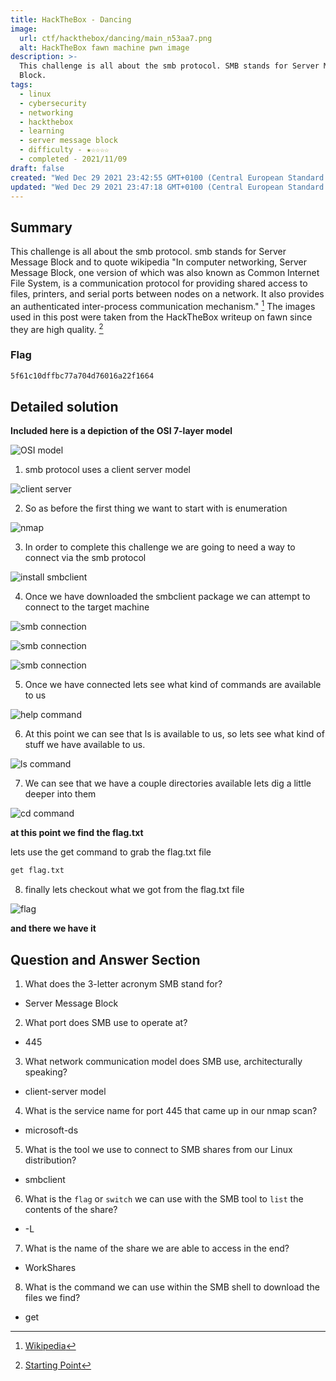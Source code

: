 ```yaml
---
title: HackTheBox - Dancing
image:
  url: ctf/hackthebox/dancing/main_n53aa7.png
  alt: HackTheBox fawn machine pwn image
description: >-
  This challenge is all about the smb protocol. SMB stands for Server Message
  Block.
tags:
  - linux
  - cybersecurity
  - networking
  - hackthebox
  - learning
  - server message block
  - difficulty - ★☆☆☆☆
  - completed - 2021/11/09
draft: false
created: "Wed Dec 29 2021 23:42:55 GMT+0100 (Central European Standard Time)"
updated: "Wed Dec 29 2021 23:47:18 GMT+0100 (Central European Standard Time)"
---
```


## Summary

This challenge is all about the smb protocol. smb stands for Server Message Block and to quote wikipedia "In computer networking, Server Message Block, one version of which was also known as Common Internet File System, is a communication protocol for providing shared access to files, printers, and serial ports between nodes on a network. It also provides an authenticated inter-process communication mechanism." [^1] The images used in this post were taken from the HackTheBox writeup on fawn since they are high quality. [^2]

### Flag

```bash
5f61c10dffbc77a704d76016a22f1664
```

## Detailed solution

**Included here is a depiction of the OSI 7-layer model**

![OSI model](https://res.cloudinary.com/draxel/image/upload/v1638884164/ctf/hackthebox/dancing/osi_iezsiz.png)

1. smb protocol uses a client server model

![client server](https://res.cloudinary.com/draxel/image/upload/v1638884164/ctf/hackthebox/dancing/smb-diagram_lvjtse.png)

2. So as before the first thing we want to start with is enumeration

![nmap](https://res.cloudinary.com/draxel/image/upload/v1638884164/ctf/hackthebox/dancing/nmap_zyjbvz.png)

3. In order to complete this challenge we are going to need a way to connect via the smb protocol

![install smbclient](https://res.cloudinary.com/draxel/image/upload/v1638884164/ctf/hackthebox/dancing/smbclient_fkv96p.png)

4. Once we have downloaded the smbclient package we can attempt to connect to the target machine

![smb connection](https://res.cloudinary.com/draxel/image/upload/v1638884163/ctf/hackthebox/dancing/connection-attempt_iakqxa.png)

![smb connection](https://res.cloudinary.com/draxel/image/upload/v1638884163/ctf/hackthebox/dancing/connection-attempt-2_v1ergc.png)

![smb connection](https://res.cloudinary.com/draxel/image/upload/v1638884164/ctf/hackthebox/dancing/success-connect_vez3ot.png)

5. Once we have connected lets see what kind of commands are available to us

![help command](https://res.cloudinary.com/draxel/image/upload/v1638884163/ctf/hackthebox/dancing/help-command_c9neql.png)

6. At this point we can see that ls is available to us, so lets see what kind of stuff we have available to us.

![ls command](https://res.cloudinary.com/draxel/image/upload/v1638884164/ctf/hackthebox/dancing/ls-command_nqvfg6.png)

7. We can see that we have a couple directories available lets dig a little deeper into them

![cd command](https://res.cloudinary.com/draxel/image/upload/v1638884163/ctf/hackthebox/dancing/cd-command_uzcdcq.png)

**at this point we find the flag.txt**

lets use the get command to grab the flag.txt file

```bash
get flag.txt
```

8. finally lets checkout what we got from the flag.txt file

![flag](https://res.cloudinary.com/draxel/image/upload/v1638884163/ctf/hackthebox/dancing/flag_l57y4v.png)

**and there we have it**

## Question and Answer Section

1. What does the 3-letter acronym SMB stand for?

- Server Message Block

2. What port does SMB use to operate at?

- 445

3. What network communication model does SMB use, architecturally speaking?

- client-server model

4. What is the service name for port 445 that came up in our nmap scan?

- microsoft-ds

5. What is the tool we use to connect to SMB shares from our Linux distribution?

- smbclient

6. What is the `flag` or `switch` we can use with the SMB tool to `list` the contents of the share?

- -L

7. What is the name of the share we are able to access in the end?

- WorkShares

8. What is the command we can use within the SMB shell to download the files we find?

- get

[^1]: [Wikipedia](https://en.wikipedia.org/wiki/Server_Message_Block)
[^2]: [Starting Point](https://app.hackthebox.com/starting-point)

